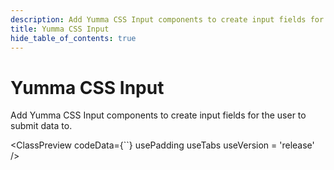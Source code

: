 ```yaml
---
description: Add Yumma CSS Input components to create input fields for the user to submit data to.
title: Yumma CSS Input
hide_table_of_contents: true
---
```



# Yumma CSS Input

Add Yumma CSS Input components to create input fields for the user to submit data to.

<ClassPreview
  codeData={``}
  usePadding
  useTabs
  useVersion = 'release'
/>